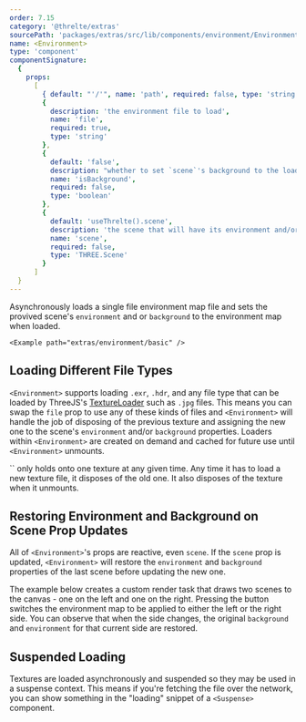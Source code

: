 ```yaml
---
order: 7.15
category: '@threlte/extras'
sourcePath: 'packages/extras/src/lib/components/environment/Environment.svelte'
name: <Environment>
type: 'component'
componentSignature:
  {
    props:
      [
        { default: "'/'", name: 'path', required: false, type: 'string' },
        {
          description: 'the environment file to load',
          name: 'file',
          required: true,
          type: 'string'
        },
        {
          default: 'false',
          description: "whether to set `scene`'s background to the loaded environment file",
          name: 'isBackground',
          required: false,
          type: 'boolean'
        },
        {
          default: 'useThrelte().scene',
          description: 'the scene that will have its environment and/or background set',
          name: 'scene',
          required: false,
          type: 'THREE.Scene'
        }
      ]
  }
---
```


Asynchronously loads a single file environment map file and sets the provived scene's `environment` and or `background` to the environment map when loaded.

`<Example path="extras/environment/basic" />`

## Loading Different File Types

`<Environment>` supports loading `.exr`, `.hdr`, and any file type that can be loaded by ThreeJS's [TextureLoader](https://threejs.org/docs/#api/en/loaders/TextureLoader) such as `.jpg` files. This means you can swap the `file` prop to use any of these kinds of files and `<Environment>` will handle the job of disposing of the previous texture and assigning the new one to the scene's `environment` and/or `background` properties. Loaders within `<Environment>` are created on demand and cached for future use until `<Environment>` unmounts.

<Tip type="info">
	`<Environment>` only holds onto one texture at any given time. Any time it has to load a new texture file, it disposes of the old one. It also disposes of the texture when it unmounts.
	</Tip>

## Restoring Environment and Background on Scene Prop Updates

All of `<Environment>`'s props are reactive, even `scene`. If the `scene` prop is updated, `<Environment>` will restore the `environment` and `background` properties of the last scene before updating the new one.

The example below creates a custom render task that draws two scenes to the canvas - one on the left and one on the right. Pressing the button switches the environment map to be applied to either the left or the right side. You can observe that when the side changes, the original `background` and `environment` for that current side are restored.

<Example path="extras/environment/swapping-scenes" />

## Suspended Loading

Textures are loaded asynchronously and suspended so they may be used in a suspense context. This means if you're fetching the file over the network, you can show something in the "loading" snippet of a `<Suspense>` component.
